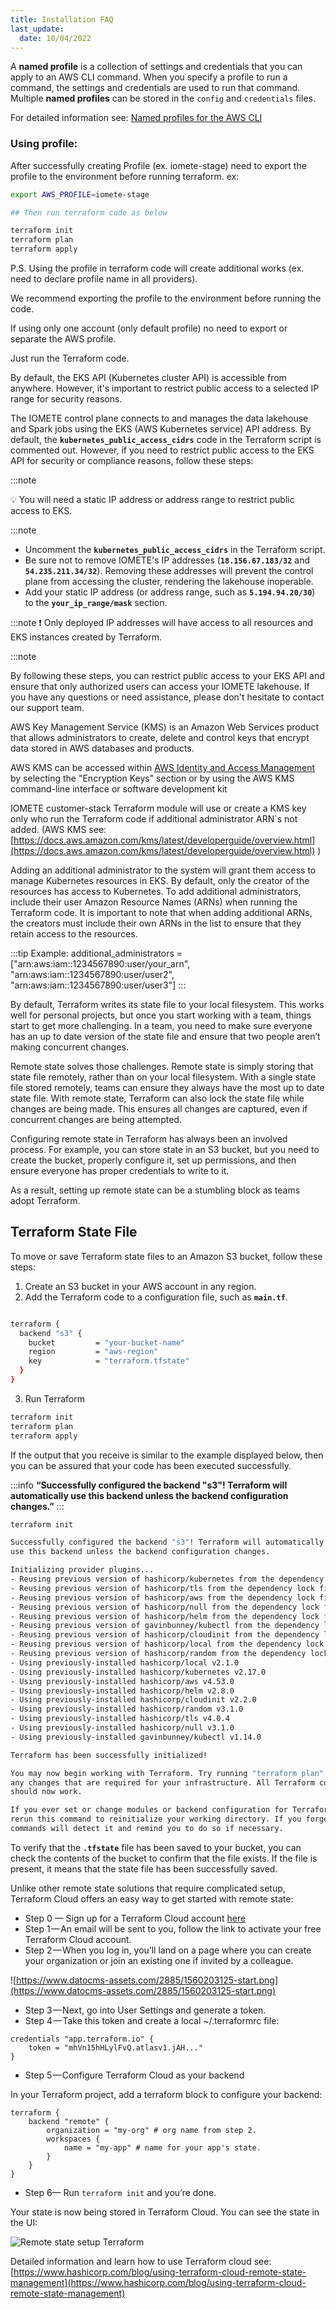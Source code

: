 ```yaml
---
title: Installation FAQ
last_update:
  date: 10/04/2022
---
```


<Question title="Using AWS Profiles">A <b>named profile</b> is a collection of settings and credentials that you can apply to an AWS CLI command. When you specify a profile to run a command, the settings and credentials are used to run that command. Multiple <b>named profiles</b> can be stored in the <code>config</code> and <code>credentials</code> files.

For detailed information see:  [Named profiles for the AWS CLI](https://docs.aws.amazon.com/cli/latest/userguide/cli-configure-profiles.html)

### Using profile:

After successfully creating Profile (ex. iomete-stage) need to export the profile to the environment before running terraform. ex:

```bash
export AWS_PROFILE=iomete-stage

## Then run terraform code as below

terraform init
terraform plan
terraform apply
```

P.S. Using the profile in terraform code will create additional works (ex. need to declare profile name in all providers).

We recommend exporting the profile to the environment before running the code. 

If using only one account (only default profile) no need to export or separate the AWS profile.

Just run the Terraform code.
</Question>

<Question title="Public Access Restriction">By default, the EKS API (Kubernetes cluster API) is accessible from anywhere. However, it's important to restrict public access to a selected IP range for security reasons. 

The IOMETE control plane connects to and manages the data lakehouse and Spark jobs using the EKS (AWS Kubernetes service) API address. By default, the **`kubernetes_public_access_cidrs`** code in the Terraform script is commented out. However, if you need to restrict public access to the EKS API for security or compliance reasons, follow these steps:

:::note

💡 You will need a static IP address or address range to restrict public access to EKS.

:::note

- Uncomment the **`kubernetes_public_access_cidrs`** in the Terraform script.
- Be sure not to remove IOMETE's IP addresses (**`18.156.67.183/32`** and **`54.235.211.34/32`**). Removing these addresses will prevent the control plane from accessing the cluster, rendering the lakehouse inoperable.
- Add your static IP address (or address range, such as **`5.194.94.20/30`**) to the **`your_ip_range/mask`** section.

:::note
❗️ Only deployed IP addresses will have access to all resources and EKS instances created by Terraform.
 
:::note

By following these steps, you can restrict public access to your EKS API and ensure that only authorized users can access your IOMETE lakehouse. If you have any questions or need assistance, please don't hesitate to contact our support team.
</Question>

<Question title="Define additional administrators">AWS Key Management Service (KMS) is an Amazon Web Services product that allows administrators to create, delete and control keys that encrypt data stored in AWS databases and products.

AWS KMS can be accessed within [AWS Identity and Access Management](https://www.techtarget.com/searchaws/definition/Amazon-Web-Services-AWS-Identity-and-Access-Management-IAM) by selecting the "Encryption Keys" section or by using the AWS KMS command-line interface or software development kit

IOMETE customer-stack Terraform module will use or create a KMS key only who run the Terraform code if additional administrator ARN`s not added. (AWS KMS see:[https://docs.aws.amazon.com/kms/latest/developerguide/overview.html](https://docs.aws.amazon.com/kms/latest/developerguide/overview.html) )

Adding an additional administrator to the system will grant them access to manage Kubernetes resources in EKS. By default, only the creator of the resources has access to Kubernetes. To add additional administrators, include their user Amazon Resource Names (ARNs) when running the Terraform code. It is important to note that when adding additional ARNs, the creators must include their own ARNs in the list to ensure that they retain access to the resources.

:::tip
 Example: additional_administrators = ["arn:aws:iam::1234567890:user/your_arn", "arn:aws:iam::1234567890:user/user2", "arn:aws:iam::1234567890:user/user3"]
:::
</Question>

<Question title="Saving terraform state">
By default, Terraform writes its state file to your local filesystem. This works well for personal projects, but once you start working with a team, things start to get more challenging. In a team, you need to make sure everyone has an up to date version of the state file and ensure that two people aren’t making concurrent changes.

Remote state solves those challenges. Remote state is simply storing that state file remotely, rather than on your local filesystem. With a single state file stored remotely, teams can ensure they always have the most up to date state file. With remote state, Terraform can also lock the state file while changes are being made. This ensures all changes are captured, even if concurrent changes are being attempted.

Configuring remote state in Terraform has always been an involved process. For example, you can store state in an S3 bucket, but you need to create the bucket, properly configure it, set up permissions, and then ensure everyone has proper credentials to write to it.

As a result, setting up remote state can be a stumbling block as teams adopt Terraform. 
</Question>

<Question title="How to save in AWS S3">

## Terraform State File

To move or save Terraform state files to an Amazon S3 bucket, follow these steps:

1. Create an S3 bucket in your AWS account in any region.
2. Add the Terraform code to a configuration file, such as **`main.tf`**.

```bash

terraform {
  backend "s3" {
    bucket         = "your-bucket-name"
    region         = "aws-region"
    key            = "terraform.tfstate"
  }
}
```

3. Run Terraform 

```bash
terraform init
terraform plan
terraform apply
```

If the output that you receive is similar to the example displayed below, then you can be assured that your code has been executed successfully.

:::info
**“Successfully configured the backend "s3"! Terraform will automatically
use this backend unless the backend configuration changes.”**
:::

```bash
terraform init

Successfully configured the backend "s3"! Terraform will automatically
use this backend unless the backend configuration changes.

Initializing provider plugins...
- Reusing previous version of hashicorp/kubernetes from the dependency lock file
- Reusing previous version of hashicorp/tls from the dependency lock file
- Reusing previous version of hashicorp/aws from the dependency lock file
- Reusing previous version of hashicorp/null from the dependency lock file
- Reusing previous version of hashicorp/helm from the dependency lock file
- Reusing previous version of gavinbunney/kubectl from the dependency lock file
- Reusing previous version of hashicorp/cloudinit from the dependency lock file
- Reusing previous version of hashicorp/local from the dependency lock file
- Reusing previous version of hashicorp/random from the dependency lock file
- Using previously-installed hashicorp/local v2.1.0
- Using previously-installed hashicorp/kubernetes v2.17.0
- Using previously-installed hashicorp/aws v4.53.0
- Using previously-installed hashicorp/helm v2.8.0
- Using previously-installed hashicorp/cloudinit v2.2.0
- Using previously-installed hashicorp/random v3.1.0
- Using previously-installed hashicorp/tls v4.0.4
- Using previously-installed hashicorp/null v3.1.0
- Using previously-installed gavinbunney/kubectl v1.14.0

Terraform has been successfully initialized!

You may now begin working with Terraform. Try running "terraform plan" to see
any changes that are required for your infrastructure. All Terraform commands
should now work.

If you ever set or change modules or backend configuration for Terraform,
rerun this command to reinitialize your working directory. If you forget, other
commands will detect it and remind you to do so if necessary.
```

To verify that the **`.tfstate`** file has been saved to your bucket, you can check the contents of the bucket to confirm that the file exists. If the file is present, it means that the state file has been successfully saved.
</Question>

<Question title="How to save in Terraform Cloud"> Unlike other remote state solutions that require complicated setup, Terraform Cloud offers an easy way to get started with remote state:

- Step 0 — Sign up for a Terraform Cloud account [here](https://app.terraform.io/signup)
- Step 1 — An email will be sent to you, follow the link to activate your free Terraform Cloud account.
- Step 2 — When you log in, you’ll land on a page where you can create your organization or join an existing one if invited by a colleague.

![https://www.datocms-assets.com/2885/1560203125-start.png](https://www.datocms-assets.com/2885/1560203125-start.png)

- Step 3 — Next, go into User Settings and generate a token.
- Step 4 — Take this token and create a local ~/.terraformrc file:

```
credentials "app.terraform.io" {
	token = "mhVn15hHLylFvQ.atlasv1.jAH..."
}

```

- Step 5 — Configure Terraform Cloud as your backend

In your Terraform project, add a terraform block to configure your backend:

```
terraform {
	backend "remote" {
		organization = "my-org" # org name from step 2.
		workspaces {
			name = "my-app" # name for your app's state.
		}
	}
}

```
- Step 6— Run `terraform init` and you’re done.

Your state is now being stored in Terraform Cloud. You can see the state in the UI:

![Remote state setup Terraform](/img/guides/remote-state-setup-terraform.png)

Detailed information and learn how to use Terraform cloud see: [https://www.hashicorp.com/blog/using-terraform-cloud-remote-state-management](https://www.hashicorp.com/blog/using-terraform-cloud-remote-state-management)
</Question>
